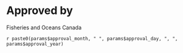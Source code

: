 # Approved by

<!-- \rdApp{} -->
<!-- \rdBranch{}, \rdRegion{} -->
Fisheries and Oceans Canada

`r paste0(params$approval_month, " ", params$approval_day, ", ", params$approval_year)`

